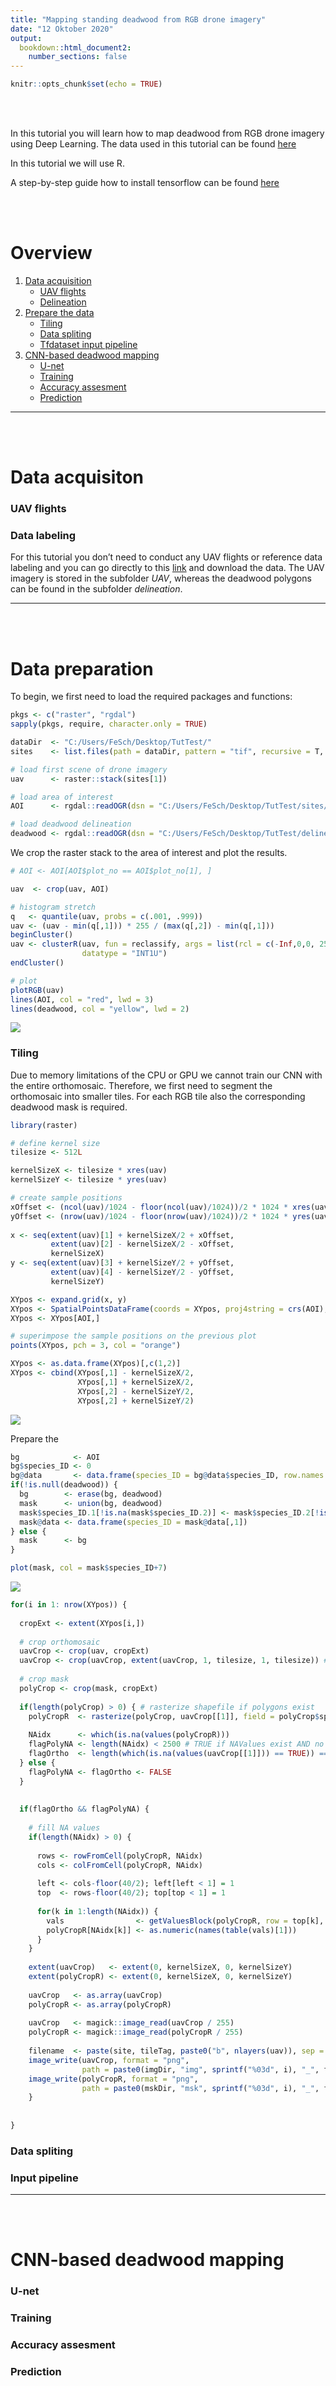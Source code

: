 ```yaml
---
title: "Mapping standing deadwood from RGB drone imagery"
date: "12 Oktober 2020"
output:
  bookdown::html_document2:
    number_sections: false
---
```


```r
knitr::opts_chunk$set(echo = TRUE)
```

<br><br>

In this tutorial you will learn how to map deadwood from RGB drone imagery using Deep Learning.
The data used in this tutorial can be found [here](https://bwstaff-my.sharepoint.com/personal/felix_schiefer_bwstaff_de/_layouts/15/onedrive.aspx?id=%2Fpersonal%2Ffelix%5Fschiefer%5Fbwstaff%5Fde%2FDocuments%2FRS%5FTutorials%2FDeepLearning)

In this tutorial we will use R.

A step-by-step guide how to install tensorflow can be found [here]() 

<br><br>

# Overview {#overview}


1. [Data acquisition](#data)
    + [UAV flights](#UAV)
    + [Delineation](#label)
2. [Prepare the data](#prep)
    + [Tiling](#tile)
    + [Data spliting](#split)
    + [Tfdataset input pipeline](#pipeline)
3. [CNN-based deadwood mapping](#CNN)
    + [U-net](#unet)
    + [Training](#train)
    + [Accuracy assesment](#accuracy)
    + [Prediction](#prediction)

***

<br><br>

# Data acquisiton {#data}

### UAV flights {#UAV}

### Data labeling {#label}


For this tutorial you don't need to conduct any UAV flights or reference data labeling and you can go directly to this [link](https://bwstaff-my.sharepoint.com/personal/felix_schiefer_bwstaff_de/_layouts/15/onedrive.aspx?id=%2Fpersonal%2Ffelix%5Fschiefer%5Fbwstaff%5Fde%2FDocuments%2FRS%5FTutorials%2FDeepLearning) and download the data. The UAV imagery is stored in the subfolder *UAV*, whereas the deadwood polygons can be found in the subfolder *delineation*. 

***

<br><br>

# Data preparation {#prep}

To begin, we first need to load the required packages and functions:

```r
pkgs <- c("raster", "rgdal")
sapply(pkgs, require, character.only = TRUE)
```


```r
dataDir  <- "C:/Users/FeSch/Desktop/TutTest/"
sites    <- list.files(path = dataDir, pattern = "tif", recursive = T, full.names = T)

# load first scene of drone imagery
uav      <- raster::stack(sites[1])

# load area of interest
AOI      <- rgdal::readOGR(dsn = "C:/Users/FeSch/Desktop/TutTest/sites/study_sites.shp")

# load deadwood delineation
deadwood <- rgdal::readOGR(dsn = "C:/Users/FeSch/Desktop/TutTest/delineation/poly_deadwood.shp")
```

We crop the raster stack to the area of interest and plot the results. 

```r
# AOI <- AOI[AOI$plot_no == AOI$plot_no[1], ]

uav  <- crop(uav, AOI)

# histogram stretch 
q   <- quantile(uav, probs = c(.001, .999))
uav <- (uav - min(q[,1])) * 255 / (max(q[,2]) - min(q[,1]))
beginCluster()
uav <- clusterR(uav, fun = reclassify, args = list(rcl = c(-Inf,0,0, 255,Inf,255)),
                datatype = "INT1U")
endCluster()

# plot
plotRGB(uav)
lines(AOI, col = "red", lwd = 3)
lines(deadwood, col = "yellow", lwd = 2)
```
![](deadwood_files/figure-html/crop-and-plot.png)


### Tiling {#tile}

Due to memory limitations of the CPU or GPU we cannot train our CNN with the entire orthomosaic. Therefore, we first need to segment the orthomosaic into smaller tiles. For each RGB tile also the corresponding deadwood mask is required.

```r
library(raster)

# define kernel size
tilesize <- 512L

kernelSizeX <- tilesize * xres(uav)
kernelSizeY <- tilesize * yres(uav)

# create sample positions
xOffset <- (ncol(uav)/1024 - floor(ncol(uav)/1024))/2 * 1024 * xres(uav)
yOffset <- (nrow(uav)/1024 - floor(nrow(uav)/1024))/2 * 1024 * yres(uav)
    
x <- seq(extent(uav)[1] + kernelSizeX/2 + xOffset,
         extent(uav)[2] - kernelSizeX/2 - xOffset,
         kernelSizeX)
y <- seq(extent(uav)[3] + kernelSizeY/2 + yOffset,
         extent(uav)[4] - kernelSizeY/2 - yOffset,
         kernelSizeY)

XYpos <- expand.grid(x, y)
XYpos <- SpatialPointsDataFrame(coords = XYpos, proj4string = crs(AOI), data = XYpos)
XYpos <- XYpos[AOI,]

# superimpose the sample positions on the previous plot
points(XYpos, pch = 3, col = "orange")

XYpos <- as.data.frame(XYpos)[,c(1,2)]
XYpos <- cbind(XYpos[,1] - kernelSizeX/2,
               XYpos[,1] + kernelSizeX/2,
               XYpos[,2] - kernelSizeY/2,
               XYpos[,2] + kernelSizeY/2)
```

![](deadwood_files/figure-html/sample-positions.png)

Prepare the 

```r
bg            <- AOI
bg$species_ID <- 0
bg@data       <- data.frame(species_ID = bg@data$species_ID, row.names = rownames(bg@data))
if(!is.null(deadwood)) {
  bg        <- erase(bg, deadwood)
  mask      <- union(bg, deadwood)
  mask$species_ID.1[!is.na(mask$species_ID.2)] <- mask$species_ID.2[!is.na(mask$species_ID.2)]
  mask@data <- data.frame(species_ID = mask@data[,1])
} else {
  mask      <- bg
}

plot(mask, col = mask$species_ID+7)
```

![](deadwood_files/figure-html/mask-1.png)

```r

for(i in 1: nrow(XYpos)) {
  
  cropExt <- extent(XYpos[i,])
  
  # crop orthomosaic
  uavCrop <- crop(uav, cropExt)
  uavCrop <- crop(uavCrop, extent(uavCrop, 1, tilesize, 1, tilesize)) # remove rounding artifacts
  
  # crop mask
  polyCrop <- crop(mask, cropExt)
  
  if(length(polyCrop) > 0) { # rasterize shapefile if polygons exist 
    polyCropR  <- rasterize(polyCrop, uavCrop[[1]], field = polyCrop$species_ID)
    
    NAidx      <- which(is.na(values(polyCropR)))
    flagPolyNA <- length(NAidx) < 2500 # TRUE if NAValues exist AND no less then 2500 (50*50 pixel = 1m2) in crop
    flagOrtho  <- length(which(is.na(values(uavCrop[[1]])) == TRUE)) == 0 # TRUE if no NA in crop
  } else {
    flagPolyNA <- flagOrtho <- FALSE
  }
  
  
  if(flagOrtho && flagPolyNA) {
    
    # fill NA values
    if(length(NAidx) > 0) {
      
      rows <- rowFromCell(polyCropR, NAidx)
      cols <- colFromCell(polyCropR, NAidx)
      
      left <- cols-floor(40/2); left[left < 1] = 1
      top  <- rows-floor(40/2); top[top < 1] = 1
      
      for(k in 1:length(NAidx)) {
        vals                <- getValuesBlock(polyCropR, row = top[k], nrow = 40, col = left[k], ncol = 40)
        polyCropR[NAidx[k]] <- as.numeric(names(table(vals)[1]))
      }
    }
    
    extent(uavCrop)   <- extent(0, kernelSizeX, 0, kernelSizeY)
    extent(polyCropR) <- extent(0, kernelSizeX, 0, kernelSizeY)
    
    uavCrop   <- as.array(uavCrop)
    polyCropR <- as.array(polyCropR)
    
    uavCrop   <- magick::image_read(uavCrop / 255)
    polyCropR <- magick::image_read(polyCropR / 255)
    
    filename  <- paste(site, tileTag, paste0("b", nlayers(uav)), sep = "_")
    image_write(uavCrop, format = "png",
                path = paste0(imgDir, "img", sprintf("%03d", i), "_", filename, ".png"))
    image_write(polyCropR, format = "png",
                path = paste0(mskDir, "msk", sprintf("%03d", i), "_", filename, ".png"))
    }
  
  
}

```


### Data spliting {#split}



### Input pipeline {#pipeline}

***

<br><br>

# CNN-based deadwood mapping {#CNN}

### U-net {#unet}

### Training {#train}

### Accuracy assesment {#assessment}

### Prediction {#prediction}